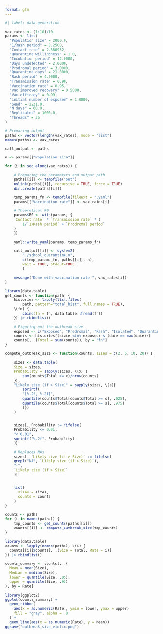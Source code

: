 ```yaml
---
format: gfm
---
```



```r
#| label: data-generation

vax_rates <- (1:10)/10
params <- list(
  "Population size" = 2000.0,
  "1/Rash period" = 0.2500,
  "Contact rate" = 2.380952,
  "Quarantine willingness" = 1.0,
  "Incubation period" = 12.0000,
  "Days undetected" = 2.0000,
  "Prodromal period" = 3.0000,
  "Quarantine days" = 21.0000,
  "Rash period" = 4.0000,
  "Transmission rate" = 0.90,
  "Vaccination rate" = 0.95,
  "Vax improved recovery" = 0.5000,
  "Vax efficacy" = 0.99,
  "initial number of exposed" = 1.0000,
  "Seed" = 2231.0,
  "N days" = 60.0,
  "Replicates" = 1000.0,
  "Threads" = 35
)

# Preparing output
paths <- vector(length(vax_rates), mode = "list")
names(paths) <- vax_rates

call_output <- paths

n <- params[["Population size"]]

for (i in seq_along(vax_rates)) {

    # Preparing the parameters and output path
    paths[[i]] <- tempfile("out")
    unlink(paths[[i]], recursive = TRUE, force = TRUE)
    dir.create(paths[[i]])

    temp_params_fn <- tempfile(fileext = ".yaml")
    params[["Vaccination rate"]] <- vax_rates[i]

    # Theoretical R0
    params$R0 <- with(params, {
    `Contact rate` * `Transmission rate` * (
        1/`1/Rash period` + `Prodromal period`
    )
    })

    yaml::write_yaml(params, temp_params_fn)

    call_output[[i]] <- system2(
        "./school_quarantine.o",
        c(temp_params_fn, paths[[i]], n),
        wait = TRUE, stdout=TRUE
        )

    message("Done with vaccination rate ", vax_rates[i])
}
```


```r
library(data.table)
get_counts <- function(path) {
    histories <- lapply(list.files(
        path, pattern="total_hist", full.names = TRUE),
    \(fn) {
        cbind(fn = fn, data.table::fread(fn))
    }) |> rbindlist()

    # Figuring out the outbreak size
    exposed <- c("Exposed", "Predromal", "Rash", "Isolated", "Quarantined Exposed", "Recovered")
    counts <- histories[(state %in% exposed) & (date == max(date))]
    counts[, .(Total = sum(counts)), by = "fn"]
}

compute_outbreak_size <- function(counts, sizes = c(2, 5, 10, 20)) {

    sizes <- data.table(
    Size = sizes,
    Probability = sapply(sizes, \(x) {
        sum(counts$Total >= x)/nrow(counts)
    }),
    "Likely size (if > Size)" = sapply(sizes, \(s){
        sprintf(
        "[%.2f, %.2f]",
        quantile(counts$Total[counts$Total >= s], .025),
        quantile(counts$Total[counts$Total >= s], .975)
        )})
    )


    sizes[, Probability := fifelse(
    Probability <= 0.01,
    "< 0.01",
    sprintf("%.2f", Probability)
    )]

    # Replaces NAs
    sizes[, `Likely size (if > Size)` := fifelse(
    grepl("NA", `Likely size (if > Size)`),
    "-",
    `Likely size (if > Size)`
    )]


    list(
      sizes = sizes,
      counts = counts
    )
}

counts <- paths
for (i in names(paths)) {
    tmp_counts <- get_counts(paths[[i]])
    counts[[i]] <- compute_outbreak_size(tmp_counts)
}

library(data.table)
counts <- lapply(names(paths), \(i) {
  counts[[i]]$counts[, .(Size = Total, Rate = i)]
}) |> rbindlist()

counts_summary <- counts[, .(
  Mean = mean(Size),
  Median = median(Size),
  lower = quantile(Size, .05),
  upper = quantile(Size, .95)
), by = Rate]

library(ggplot2)
ggplot(counts_summary) +
  geom_ribbon(
    aes(x = as.numeric(Rate), ymin = lower, ymax = upper),
    fill = "gray", alpha = .8
  ) +
  geom_line(aes(x = as.numeric(Rate), y = Mean))
ggsave("outbreak_size_violin.png")
```